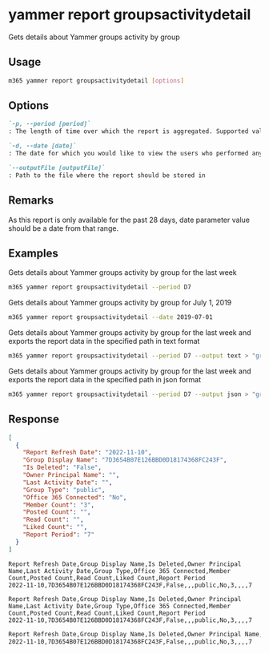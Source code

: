 
# yammer report groupsactivitydetail

Gets details about Yammer groups activity by group

## Usage

```sh
m365 yammer report groupsactivitydetail [options]
```

## Options

```md definition-list
`-p, --period [period]`
: The length of time over which the report is aggregated. Supported values `D7`, `D30`, `D90`, `D180`.

`-d, --date [date]`
: The date for which you would like to view the users who performed any activity. Supported date format is `YYYY-MM-DD`.

`--outputFile [outputFile]`
: Path to the file where the report should be stored in
```

<Global />

## Remarks

As this report is only available for the past 28 days, date parameter value should be a date from that range.

## Examples

Gets details about Yammer groups activity by group for the last week

```sh
m365 yammer report groupsactivitydetail --period D7
```

Gets details about Yammer groups activity by group for July 1, 2019

```sh
m365 yammer report groupsactivitydetail --date 2019-07-01
```

Gets details about Yammer groups activity by group for the last week and exports the report data in the specified path in text format

```sh
m365 yammer report groupsactivitydetail --period D7 --output text > "groupsactivitydetail.txt"
```

Gets details about Yammer groups activity by group for the last week and exports the report data in the specified path in json format

```sh
m365 yammer report groupsactivitydetail --period D7 --output json > "groupsactivitydetail.json"
```

## Response

<Tabs>
  <TabItem value="JSON">

  ```json
  [
    {
      "Report Refresh Date": "2022-11-10",
      "Group Display Name": "7D3654B07E126BBD0D18174368FC243F",
      "Is Deleted": "False",
      "Owner Principal Name": "",
      "Last Activity Date": "",
      "Group Type": "public",
      "Office 365 Connected": "No",
      "Member Count": "3",
      "Posted Count": "",
      "Read Count": "",
      "Liked Count": "",
      "Report Period": "7"
    }
  ]
  ```

  </TabItem>
  <TabItem value="Text">

  ```text
  Report Refresh Date,Group Display Name,Is Deleted,Owner Principal Name,Last Activity Date,Group Type,Office 365 Connected,Member Count,Posted Count,Read Count,Liked Count,Report Period
  2022-11-10,7D3654B07E126BBD0D18174368FC243F,False,,,public,No,3,,,,7
  ```

  </TabItem>
  <TabItem value="CSV">

  ```csv
  Report Refresh Date,Group Display Name,Is Deleted,Owner Principal Name,Last Activity Date,Group Type,Office 365 Connected,Member Count,Posted Count,Read Count,Liked Count,Report Period
  2022-11-10,7D3654B07E126BBD0D18174368FC243F,False,,,public,No,3,,,,7
  ```

  </TabItem>
  <TabItem value="Markdown">

  ```md
  Report Refresh Date,Group Display Name,Is Deleted,Owner Principal Name,Last Activity Date,Group Type,Office 365 Connected,Member Count,Posted Count,Read Count,Liked Count,Report Period
  2022-11-10,7D3654B07E126BBD0D18174368FC243F,False,,,public,No,3,,,,7
  ```

  </TabItem>
</Tabs>

